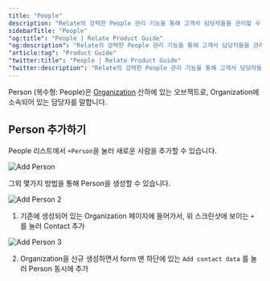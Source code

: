 ```yaml
---
title: "People"
description: "Relate의 강력한 People 관리 기능을 통해 고객사 담당자들을 관리할 수 있습니다."
sidebarTitle: "People"
"og:title": "People | Relate Product Guide"
"og:description": "Relate의 강력한 People 관리 기능을 통해 고객사 담당자들을 관리할 수 있습니다."
"article:tag": "Product Guide"
"twitter:title": "People | Relate Product Guide"
"twitter:description": "Relate의 강력한 People 관리 기능을 통해 고객사 담당자들을 관리할 수 있습니다."
---
```


Person (복수형: People)은 [Organization](https://www.relate.kr/docs/features/organizations) 산하에 있는 오브젝트로, Organization에 소속되어 있는 담당자를 말합니다.

## Person 추가하기

People 리스트에서 `+Person`을 눌러 새로운 사람을 추가할 수 있습니다.

![Add Person](/images/features/add-person.png)

그외 몇가지 방법을 통해 Person을 생성할 수 있습니다.

![Add Person 2](/images/features/add-person-2.png)

1. 기존에 생성되어 있는 Organization 페이지에 들어가서, 위 스크린샷에 보이는 `+` 를 눌러 Contact 추가

![Add Person 3](/images/features/add-person03.png)

2. Organization을 신규 생성하면서 form 맨 하단에 있는 `Add contact data` 를 눌러 Person 동시에 추가
